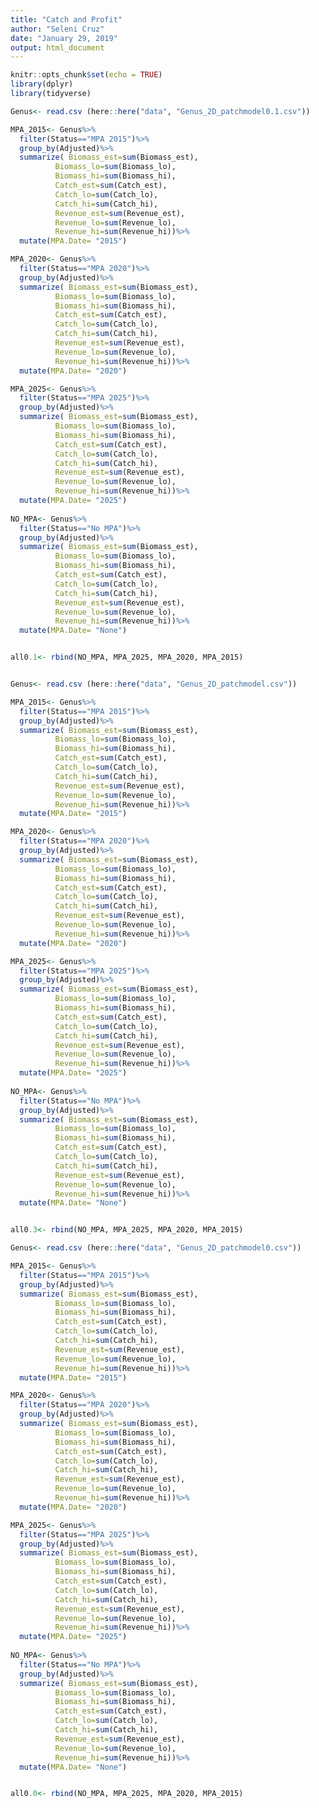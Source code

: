 ```yaml
---
title: "Catch and Profit"
author: "Seleni Cruz"
date: "January 29, 2019"
output: html_document
---
```


```r
knitr::opts_chunk$set(echo = TRUE)
library(dplyr)
library(tidyverse)
```

```r
Genus<- read.csv (here::here("data", "Genus_2D_patchmodel0.1.csv"))

MPA_2015<- Genus%>%
  filter(Status=="MPA 2015")%>%
  group_by(Adjusted)%>%
  summarize( Biomass_est=sum(Biomass_est), 
          Biomass_lo=sum(Biomass_lo), 
          Biomass_hi=sum(Biomass_hi), 
          Catch_est=sum(Catch_est),
          Catch_lo=sum(Catch_lo), 
          Catch_hi=sum(Catch_hi), 
          Revenue_est=sum(Revenue_est),
          Revenue_lo=sum(Revenue_lo), 
          Revenue_hi=sum(Revenue_hi))%>%
  mutate(MPA.Date= "2015")

MPA_2020<- Genus%>%
  filter(Status=="MPA 2020")%>%
  group_by(Adjusted)%>%
  summarize( Biomass_est=sum(Biomass_est), 
          Biomass_lo=sum(Biomass_lo), 
          Biomass_hi=sum(Biomass_hi), 
          Catch_est=sum(Catch_est),
          Catch_lo=sum(Catch_lo), 
          Catch_hi=sum(Catch_hi), 
          Revenue_est=sum(Revenue_est),
          Revenue_lo=sum(Revenue_lo), 
          Revenue_hi=sum(Revenue_hi))%>%
  mutate(MPA.Date= "2020")

MPA_2025<- Genus%>%
  filter(Status=="MPA 2025")%>%
  group_by(Adjusted)%>%
  summarize( Biomass_est=sum(Biomass_est), 
          Biomass_lo=sum(Biomass_lo), 
          Biomass_hi=sum(Biomass_hi), 
          Catch_est=sum(Catch_est),
          Catch_lo=sum(Catch_lo), 
          Catch_hi=sum(Catch_hi), 
          Revenue_est=sum(Revenue_est),
          Revenue_lo=sum(Revenue_lo), 
          Revenue_hi=sum(Revenue_hi))%>%
  mutate(MPA.Date= "2025")
  
NO_MPA<- Genus%>%
  filter(Status=="No MPA")%>%
  group_by(Adjusted)%>%
  summarize( Biomass_est=sum(Biomass_est), 
          Biomass_lo=sum(Biomass_lo), 
          Biomass_hi=sum(Biomass_hi), 
          Catch_est=sum(Catch_est),
          Catch_lo=sum(Catch_lo), 
          Catch_hi=sum(Catch_hi), 
          Revenue_est=sum(Revenue_est),
          Revenue_lo=sum(Revenue_lo), 
          Revenue_hi=sum(Revenue_hi))%>%
  mutate(MPA.Date= "None")


all0.1<- rbind(NO_MPA, MPA_2025, MPA_2020, MPA_2015)



```

```r
Genus<- read.csv (here::here("data", "Genus_2D_patchmodel.csv"))

MPA_2015<- Genus%>%
  filter(Status=="MPA 2015")%>%
  group_by(Adjusted)%>%
  summarize( Biomass_est=sum(Biomass_est), 
          Biomass_lo=sum(Biomass_lo), 
          Biomass_hi=sum(Biomass_hi), 
          Catch_est=sum(Catch_est),
          Catch_lo=sum(Catch_lo), 
          Catch_hi=sum(Catch_hi), 
          Revenue_est=sum(Revenue_est),
          Revenue_lo=sum(Revenue_lo), 
          Revenue_hi=sum(Revenue_hi))%>%
  mutate(MPA.Date= "2015")

MPA_2020<- Genus%>%
  filter(Status=="MPA 2020")%>%
  group_by(Adjusted)%>%
  summarize( Biomass_est=sum(Biomass_est), 
          Biomass_lo=sum(Biomass_lo), 
          Biomass_hi=sum(Biomass_hi), 
          Catch_est=sum(Catch_est),
          Catch_lo=sum(Catch_lo), 
          Catch_hi=sum(Catch_hi), 
          Revenue_est=sum(Revenue_est),
          Revenue_lo=sum(Revenue_lo), 
          Revenue_hi=sum(Revenue_hi))%>%
  mutate(MPA.Date= "2020")

MPA_2025<- Genus%>%
  filter(Status=="MPA 2025")%>%
  group_by(Adjusted)%>%
  summarize( Biomass_est=sum(Biomass_est), 
          Biomass_lo=sum(Biomass_lo), 
          Biomass_hi=sum(Biomass_hi), 
          Catch_est=sum(Catch_est),
          Catch_lo=sum(Catch_lo), 
          Catch_hi=sum(Catch_hi), 
          Revenue_est=sum(Revenue_est),
          Revenue_lo=sum(Revenue_lo), 
          Revenue_hi=sum(Revenue_hi))%>%
  mutate(MPA.Date= "2025")
  
NO_MPA<- Genus%>%
  filter(Status=="No MPA")%>%
  group_by(Adjusted)%>%
  summarize( Biomass_est=sum(Biomass_est), 
          Biomass_lo=sum(Biomass_lo), 
          Biomass_hi=sum(Biomass_hi), 
          Catch_est=sum(Catch_est),
          Catch_lo=sum(Catch_lo), 
          Catch_hi=sum(Catch_hi), 
          Revenue_est=sum(Revenue_est),
          Revenue_lo=sum(Revenue_lo), 
          Revenue_hi=sum(Revenue_hi))%>%
  mutate(MPA.Date= "None")


all0.3<- rbind(NO_MPA, MPA_2025, MPA_2020, MPA_2015)

```

```r
Genus<- read.csv (here::here("data", "Genus_2D_patchmodel0.csv"))

MPA_2015<- Genus%>%
  filter(Status=="MPA 2015")%>%
  group_by(Adjusted)%>%
  summarize( Biomass_est=sum(Biomass_est), 
          Biomass_lo=sum(Biomass_lo), 
          Biomass_hi=sum(Biomass_hi), 
          Catch_est=sum(Catch_est),
          Catch_lo=sum(Catch_lo), 
          Catch_hi=sum(Catch_hi), 
          Revenue_est=sum(Revenue_est),
          Revenue_lo=sum(Revenue_lo), 
          Revenue_hi=sum(Revenue_hi))%>%
  mutate(MPA.Date= "2015")

MPA_2020<- Genus%>%
  filter(Status=="MPA 2020")%>%
  group_by(Adjusted)%>%
  summarize( Biomass_est=sum(Biomass_est), 
          Biomass_lo=sum(Biomass_lo), 
          Biomass_hi=sum(Biomass_hi), 
          Catch_est=sum(Catch_est),
          Catch_lo=sum(Catch_lo), 
          Catch_hi=sum(Catch_hi), 
          Revenue_est=sum(Revenue_est),
          Revenue_lo=sum(Revenue_lo), 
          Revenue_hi=sum(Revenue_hi))%>%
  mutate(MPA.Date= "2020")

MPA_2025<- Genus%>%
  filter(Status=="MPA 2025")%>%
  group_by(Adjusted)%>%
  summarize( Biomass_est=sum(Biomass_est), 
          Biomass_lo=sum(Biomass_lo), 
          Biomass_hi=sum(Biomass_hi), 
          Catch_est=sum(Catch_est),
          Catch_lo=sum(Catch_lo), 
          Catch_hi=sum(Catch_hi), 
          Revenue_est=sum(Revenue_est),
          Revenue_lo=sum(Revenue_lo), 
          Revenue_hi=sum(Revenue_hi))%>%
  mutate(MPA.Date= "2025")
  
NO_MPA<- Genus%>%
  filter(Status=="No MPA")%>%
  group_by(Adjusted)%>%
  summarize( Biomass_est=sum(Biomass_est), 
          Biomass_lo=sum(Biomass_lo), 
          Biomass_hi=sum(Biomass_hi), 
          Catch_est=sum(Catch_est),
          Catch_lo=sum(Catch_lo), 
          Catch_hi=sum(Catch_hi), 
          Revenue_est=sum(Revenue_est),
          Revenue_lo=sum(Revenue_lo), 
          Revenue_hi=sum(Revenue_hi))%>%
  mutate(MPA.Date= "None")


all0.0<- rbind(NO_MPA, MPA_2025, MPA_2020, MPA_2015)

```

